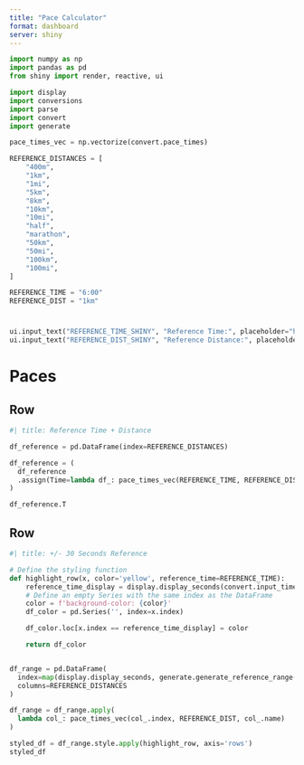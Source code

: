 ```yaml
---
title: "Pace Calculator"
format: dashboard
server: shiny
---
```


```python
import numpy as np
import pandas as pd
from shiny import render, reactive, ui

import display
import conversions
import parse
import convert
import generate

pace_times_vec = np.vectorize(convert.pace_times)

REFERENCE_DISTANCES = [
    "400m",
    "1km",
    "1mi",
    "5km",
    "8km",
    "10km",
    "10mi",
    "half",
    "marathon",
    "50km",
    "50mi",
    "100km",
    "100mi",
]

REFERENCE_TIME = "6:00"
REFERENCE_DIST = "1km"
```

# {.sidebar}

```python
ui.input_text("REFERENCE_TIME_SHINY", "Reference Time:", placeholder="hh:mm:ss")
ui.input_text("REFERENCE_DIST_SHINY", "Reference Distance:", placeholder="1km")
```

# Paces

## Row {height='167px'}

```python
#| title: Reference Time + Distance

df_reference = pd.DataFrame(index=REFERENCE_DISTANCES)

df_reference = (
  df_reference
  .assign(Time=lambda df_: pace_times_vec(REFERENCE_TIME, REFERENCE_DIST, df_.index))
)

df_reference.T
```

## Row

```python
#| title: +/- 30 Seconds Reference

# Define the styling function
def highlight_row(x, color='yellow', reference_time=REFERENCE_TIME):
    reference_time_display = display.display_seconds(convert.input_time_seconds(reference_time, verbose=False))
    # Define an empty Series with the same index as the DataFrame
    color = f'background-color: {color}'
    df_color = pd.Series('', index=x.index)

    df_color.loc[x.index == reference_time_display] = color

    return df_color


df_range = pd.DataFrame(
  index=map(display.display_seconds, generate.generate_reference_range(REFERENCE_TIME)),
  columns=REFERENCE_DISTANCES
)

df_range = df_range.apply(
  lambda col_: pace_times_vec(col_.index, REFERENCE_DIST, col_.name)
)

styled_df = df_range.style.apply(highlight_row, axis='rows')
styled_df
```
